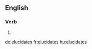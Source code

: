 
==English==

===Verb===
{{head|en}}

# {{en-third-person singular of|elucidate}}

[[de:elucidates]]
[[fr:elucidates]]
[[hu:elucidates]]